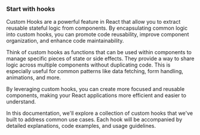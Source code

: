 ### Start with hooks

Custom Hooks are a powerful feature in React that allow you to extract reusable stateful logic from components.
By encapsulating common logic into custom hooks, you can promote code reusability, improve component organization, and enhance code maintainability.

Think of custom hooks as functions that can be used within components to manage specific pieces of state or side effects. They provide a way to share logic across multiple components without duplicating code. This is especially useful for common patterns like data fetching, form handling, animations, and more.

By leveraging custom hooks, you can create more focused and reusable components, making your React applications more efficient and easier to understand.

In this documentation, we'll explore a collection of custom hooks that we've built to address common use cases. Each hook will be accompanied by detailed explanations, code examples, and usage guidelines.

